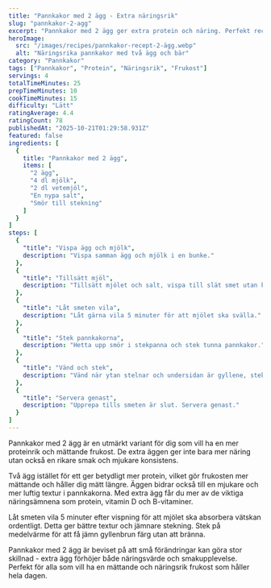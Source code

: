 ```yaml
---
title: "Pannkakor med 2 ägg - Extra näringsrik"
slug: "pannkakor-2-agg"
excerpt: "Pannkakor med 2 ägg ger extra protein och näring. Perfekt recept för när du vill ha en mer mättande och näringsrik frukost."
heroImage:
  src: "/images/recipes/pannkakor-recept-2-ägg.webp"
  alt: "Näringsrika pannkakor med två ägg och bär"
category: "Pannkakor"
tags: ["Pannkakor", "Protein", "Näringsrik", "Frukost"]
servings: 4
totalTimeMinutes: 25
prepTimeMinutes: 10
cookTimeMinutes: 15
difficulty: "Lätt"
ratingAverage: 4.4
ratingCount: 78
publishedAt: "2025-10-21T01:29:58.931Z"
featured: false
ingredients: [
  {
    title: "Pannkakor med 2 ägg",
    items: [
      "2 ägg",
      "4 dl mjölk",
      "2 dl vetemjöl",
      "En nypa salt",
      "Smör till stekning"
    ]
  }
]
steps: [
  {
    "title": "Vispa ägg och mjölk",
    description: "Vispa samman ägg och mjölk i en bunke."
  },
  {
    "title": "Tillsätt mjöl",
    description: "Tillsätt mjölet och salt, vispa till slät smet utan klumpar."
  },
  {
    "title": "Låt smeten vila",
    description: "Låt gärna vila 5 minuter för att mjölet ska svälla."
  },
  {
    "title": "Stek pannkakorna",
    description: "Hetta upp smör i stekpanna och stek tunna pannkakor."
  },
  {
    "title": "Vänd och stek",
    description: "Vänd när ytan stelnar och undersidan är gyllene, stek andra sidan."
  },
  {
    "title": "Servera genast",
    description: "Upprepa tills smeten är slut. Servera genast."
  }
]
---
```


Pannkakor med 2 ägg är en utmärkt variant för dig som vill ha en mer proteinrik och mättande frukost. De extra äggen ger inte bara mer näring utan också en rikare smak och mjukare konsistens.

Två ägg istället för ett ger betydligt mer protein, vilket gör frukosten mer mättande och håller dig mätt längre. Äggen bidrar också till en mjukare och mer luftig textur i pannkakorna. Med extra ägg får du mer av de viktiga näringsämnena som protein, vitamin D och B-vitaminer.

Låt smeten vila 5 minuter efter vispning för att mjölet ska absorbera vätskan ordentligt. Detta ger bättre textur och jämnare stekning. Stek på medelvärme för att få jämn gyllenbrun färg utan att bränna.

Pannkakor med 2 ägg är beviset på att små förändringar kan göra stor skillnad - extra ägg förhöjer både näringsvärde och smakupplevelse. Perfekt för alla som vill ha en mättande och näringsrik frukost som håller hela dagen.
